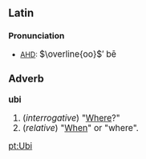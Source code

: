 ==Latin==
===Pronunciation===
*[[AHD]]: <big> <math> \overline{oo}</math>&prime; b&#275;

===Adverb===
'''ubi'''
# (''interrogative'') "[[Where]]?"
# (''relative'') "[[When]]" or "where".

[[pt:Ubi]]